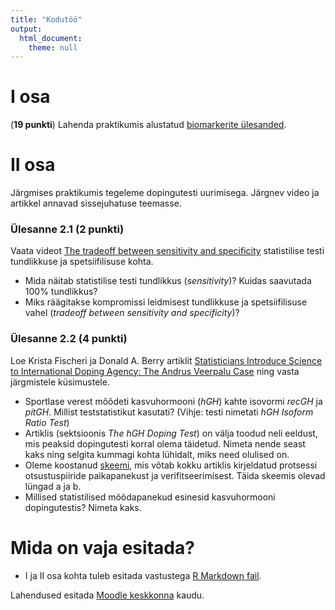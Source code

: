 ```yaml
---
title: "Kodutöö"
output: 
  html_document:
    theme: null
---
```


# I osa

(**19 punkti**) Lahenda praktikumis alustatud [biomarkerite ülesanded](../praktikum7_biomarkerid).

# II osa

Järgmises praktikumis tegeleme dopingutesti uurimisega. Järgnev video ja artikkel annavad sissejuhatuse teemasse. 

### Ülesanne 2.1 (**2 punkti**) 

Vaata videot [The tradeoff between sensitivity and specificity](https://www.youtube.com/watch?v=vtYDyGGeQyo) statistilise testi tundlikkuse ja spetsiifilisuse kohta. 

* Mida näitab statistilise testi tundlikkus (*sensitivity*)? 
Kuidas saavutada 100\% tundlikkus?
* Miks räägitakse kompromissi leidmisest tundlikkuse ja spetsiifilisuse vahel (*tradeoff between sensitivity and specificity*)?

### Ülesanne 2.2 (**4 punkti**) 
Loe Krista Fischeri ja Donald A. Berry artiklit [Statisticians Introduce Science to International Doping Agency: The Andrus Veerpalu Case](http://chance.amstat.org/2014/09/doping/) ning vasta järgmistele küsimustele.

* Sportlase verest mõõdeti kasvuhormooni (*hGH*) kahte isovormi *recGH* ja *pitGH*. Millist teststatistikut kasutati? (Vihje: testi nimetati *hGH Isoform Ratio Test*)
* Artiklis (sektsioonis *The hGH Doping Test*) on välja toodud neli eeldust, mis peaksid dopingutesti korral olema täidetud. Nimeta nende seast kaks ning selgita kummagi kohta lühidalt, miks need olulised on. 
* Oleme koostanud [skeemi](../examples/doping.png), mis võtab kokku artiklis kirjeldatud protsessi otsustuspiiride paikapanekust ja verifitseerimisest. Täida skeemis olevad lüngad a ja b. 
* Millised statistilised möödapanekud esinesid kasvuhormooni dopingutestis? Nimeta kaks.

# Mida on vaja esitada?

* I ja II osa kohta tuleb esitada vastustega [R Markdown fail](../kodutood/kodutoo7.Rmd). 

Lahendused esitada [Moodle keskkonna](https://moodle.ut.ee/course/view.php?id=8013#section-1) kaudu.

